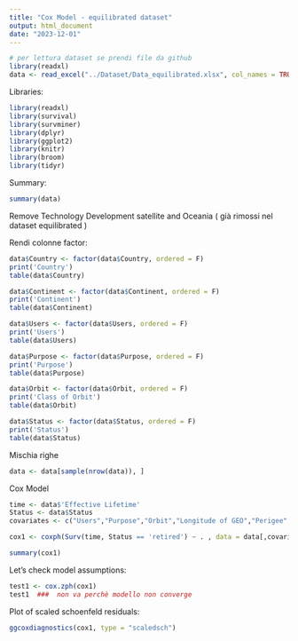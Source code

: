 ```yaml
---
title: "Cox Model - equilibrated dataset"
output: html_document
date: "2023-12-01"
---
```

```r
# per lettura dataset se prendi file da github
library(readxl)
data <- read_excel("../Dataset/Data_equilibrated.xlsx", col_names = TRUE)
```

Libraries:
```r
library(readxl)
library(survival)
library(survminer)
library(dplyr) 
library(ggplot2)
library(knitr)
library(broom)
library(tidyr)
```

Summary:
```r
summary(data)

```
Remove Technology Development satellite and Oceania ( già rimossi nel dataset equilibrated )

Rendi colonne factor:
```r
data$Country <- factor(data$Country, ordered = F)
print('Country')
table(data$Country)

data$Continent <- factor(data$Continent, ordered = F)
print('Continent')
table(data$Continent)

data$Users <- factor(data$Users, ordered = F)
print('Users')
table(data$Users)

data$Purpose <- factor(data$Purpose, ordered = F)
print('Purpose')
table(data$Purpose)

data$Orbit <- factor(data$Orbit, ordered = F)
print('Class of Orbit')
table(data$Orbit)

data$Status <- factor(data$Status, ordered = F)
print('Status')
table(data$Status)
```
Mischia righe

```r
data <- data[sample(nrow(data)), ]

```


Cox Model
```r
time <- data$'Effective Lifetime'
Status <- data$Status
covariates <- c("Users","Purpose","Orbit","Longitude of GEO","Perigee","Apogee","Eccentricity","Inclination","Period","Mass", "Continent")

cox1 <- coxph(Surv(time, Status == 'retired') ~ . , data = data[,covariates])

summary(cox1)
```


Let's check model assumptions:
```r
test1 <- cox.zph(cox1)
test1  ###  non va perchè modello non converge 
```

Plot of scaled schoenfeld residuals:
```r
ggcoxdiagnostics(cox1, type = "scaledsch")
```
